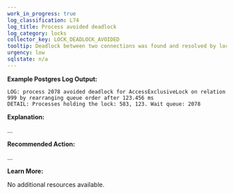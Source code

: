 ```yaml
---
work_in_progress: true
log_classification: L74
log_title: Process avoided deadlock
log_category: locks
collector_key: LOCK_DEADLOCK_AVOIDED
tooltip: Deadlock between two connections was found and resolved by lock wait queue reordering
urgency: low
sqlstate: n/a
---
```


**Example Postgres Log Output:**

```
LOG: process 2078 avoided deadlock for AccessExclusiveLock on relation 999 by rearranging queue order after 123.456 ms
DETAIL: Processes holding the lock: 583, 123. Wait queue: 2078
```

**Explanation:**

...

**Recommended Action:**

...

**Learn More:**

No additional resources available.

